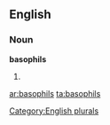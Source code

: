 ==English==

===Noun===
'''basophils'''

# {{plural of|[[basophil]]}}

[[Category:English plurals]]

[[ar:basophils]]
[[ta:basophils]]
